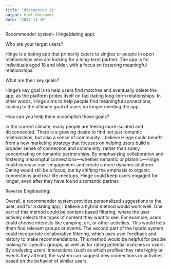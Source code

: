 ---
title: "discussion 11"
output: html_document
date: "2024-11-10"
---
Recommender system- Hinge(dating app)


Who are your target users?

Hinge is a dating app that primarily caters to singles or people in open relationships who are looking for a long-term partner. The app is for individuals aged 18 and older, with a focus on fostering meaningful relationships.

What are their key goals?

Hinge's key goal is to help users find matches and eventually delete the app, as the platform prides itself on facilitating long-term relationships. In other words, Hinge aims to help people find meaningful connections, leading to the ultimate goal of users no longer needing the app.

How can you help them accomplish those goals?

In the current climate, many people are feeling more isolated and disconnected. There is a growing desire to find not just romantic relationships, but also a sense of community. I believe Hinge could benefit from a new marketing strategy that focuses on helping users build a broader sense of connection and community, rather than solely concentrating on romantic partnerships. By emphasizing collaboration and fostering meaningful connections—whether romantic or platonic—Hinge could increase user engagement and create a more dynamic platform. Dating would still be a focus, but by shifting the emphasis to organic connections and real-life meetups, Hinge could keep users engaged for longer, even after they have found a romantic partner.

Reverse Engineering:

Overall, a recommender system provides personalized suggestions to the user, and for a dating app, I believe a hybrid method would work well. One part of this method could be content-based filtering, where the user actively selects the types of content they want to see. For example, users could choose interests like camping, art, or other activities. This would help them find relevant groups or events.
The second part of the hybrid system could incorporate collaborative filtering, which uses user feedback and history to make recommendations. This method would be helpful for people looking for specific groups, as well as for rating potential matches or users. By analyzing users' interactions (such as which profiles they rate highly or events they attend), the system can suggest new connections or activities based on the behavior of similar users.



